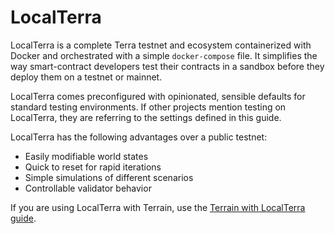

# LocalTerra

LocalTerra is a complete Terra testnet and ecosystem containerized with Docker and orchestrated with a simple `docker-compose` file. It simplifies the way smart-contract developers test their contracts in a sandbox before they deploy them on a testnet or mainnet.

LocalTerra comes preconfigured with opinionated, sensible defaults for standard testing environments. If other projects mention testing on LocalTerra, they are referring to the settings defined in this guide.

LocalTerra has the following advantages over a public testnet:

- Easily modifiable world states
- Quick to reset for rapid iterations
- Simple simulations of different scenarios
- Controllable validator behavior


<Admonition type="tip" icon="💡" title="Terrain and LocalTerra">

If you are using LocalTerra with Terrain, use the [Terrain with LocalTerra guide](../terrain/using-terrain-localterra.mdx).

</Admonition>
